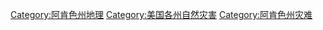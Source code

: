 [[Category:阿肯色州地理|Category:阿肯色州地理]]
[[Category:美国各州自然灾害|Category:美国各州自然灾害]]
[[Category:阿肯色州灾难|Category:阿肯色州灾难]]